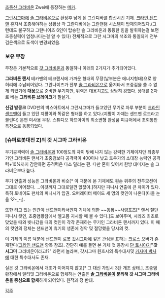[[초중신 그라비온]] Zwei에 등장하는 [[메카]].

[[그란시그마]]에 [[솔 그라비온]]으로 환장후 남게 된 그란디바를 합신시킨 기체.
[[크라인 샌드맨]] 혼자서 조종해야하는 상황상 각 그란디바에는 그란팬텀 시스템이 탑재되어있다.(그런데도 불구하고 그란나이츠 6인이 탑승한 솔 그라비온과 동등한 힘을 발휘하는걸 보면 조종실력이 엄청나다는걸 알 수 있다) 전체적으로 그란 시그마의 색조와 통일되게 전부 검은색으로 도색이 변경되었음.

=== 보유 무장 === 
무장은 기본적으로 [[갓 그라비온]]과 동일하나 아래의 2가지가 추가되어있다.

'''그라비톤 랜서'''
테카맨의 테크랜서에 가까운 형태의 무장(날부분은 에너지형태)으로 양 허리에 수납되어있다.
그란나이츠가 전부 [[솔 그라비온]]으로 옮겨타서 초중검을 쓸 수 없게 되었기에 '''대용'''으로 준비한 무기지만, 위력은 대용치고도 상당히 강했다. 상대를 Σ자로 베는 '''그라비톤 브레이크'''가 필살기.

'''신검 발뭉크'''
DVD판의 박스아트에서 그란시그마가 들고있던 무기로 자루 부분이 [[크라인 샌드맨]]이 들고 있던 지팡이와 똑같은 형태를 하고 있다.(지팡이 자체는 샌드맨 로드라고 불린다) 본편 미사용 무장.
스튜디오 하프아이의 최소변형 완성품 피규어에서 초회통판특전으로 동봉되었다.


=== [슈퍼로봇대전 Z]의 갓 시그마 그라비온 ===

무기공격력이 [[솔 그라비온]]과 100정도의 차이 밖에 나지 않는 강력한 기체이지만 최종무기인 그라비톤 랜서가 초중검보다 공격력이 400이나 낮고 토우가의 소대장 능력인 공격력+10%까지 감안하면 공격력은 다소 밀리는 편. 다만 혼이 있어서 한방 대미지는 솔 그라비온보다 높다.

무기 연출과 성능은 그라비온과 비슷[* 이 때문에 본 기체에도 왼손 위주의 전투모션이 그대로 이어졌다. …이것까지 그대로일껀 없잖아.]하지만 피니시 연출에 큰 차이가 있다. 특히 토네이도 펀치의 피니시가 압권. 오퍼레이터 메이드 세 명의 컷인이 나온다(다들 눈을 ♡-_-;).

또한 타고 있는 인간이 샌드맨이라서인지 기체에 의한 ~~똥폼~~사령포즈[* 랜서 절단 피니시 컷인, 초중염황참에서 엘고폼 지시할 때 볼 수 있다.]도 보여주며, 시리즈 최초로 맞았을 때와 빗나갔을 때의 컷인이 각각 존재하는 무기인 그라비톤 랜서까지 있다. 이 때의 컷인의 정체는 샌드맨이 휴기의 생존에 경악 및 절망했을 당시의 컷.

이 기체의 이름 덕분에 샌드맨이 로봇 [[갓시그마]]에 깊은 관심을 표하는 크로스 오버가 존재한다([[크라인 샌드맨]] 항목 참조). 간단히 예를 들면 본 기체 첫 등장시 [[단 토시야]]가''' "갓 시그마''' 그라비온이라고!?" 라면서 놀라며, 갓시그마 원호시의 특수대사및 [[카자미 박사]]에 대한 특수대사도 존재.

실은 갓 그라비온에서 개조가 이어지지 않고[* 그 대신 가입시 3단 개조 상태.], 초중염황참에서 얼티밋 그라비온으로 합체하는 연출은 '''[[솔 그라비온]]이 분리해 갓 시그마 그라비온을 중심으로 합체'''하게 되어있다. 원작과 정 반대.


[[각주]]
